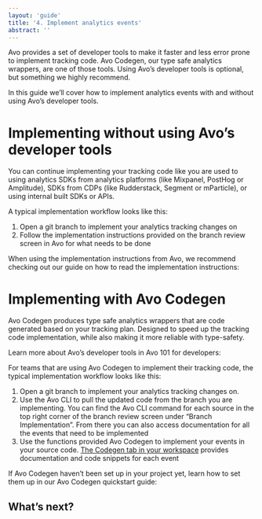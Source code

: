 ```yaml
---
layout: 'guide'
title: '4. Implement analytics events'
abstract: ''
---
```




Avo provides a set of developer tools to make it faster and less error prone to implement tracking code. <Link passHref href="/implementation/devs-101#avo-functions-type-safe-analytics-wrappers"><a>Avo Codegen</a></Link>, our type safe analytics wrappers, are one of those tools. Using Avo’s developer tools is optional, but something we highly recommend.

In this guide we’ll cover how to implement analytics events with and without using Avo’s developer tools.

# Implementing without using Avo’s developer tools

You can continue implementing your tracking code like you are used to using analytics SDKs from analytics platforms (like Mixpanel, PostHog or Amplitude), SDKs from CDPs (like Rudderstack, Segment or mParticle), or using internal built SDKs or APIs.

A typical implementation workflow looks like this:

1. Open a git branch to implement your analytics tracking changes on
2. Follow the implementation instructions provided on the branch review screen in Avo for what needs to be done

When using the implementation instructions from Avo, we recommend checking out our guide on how to read the implementation instructions:

<div className={styles.row}>
  <PageLink
    image={AnalyticsManagerIcon}
    title="Implementation diff"
    description="How to read the implementation diff"
    callToAction={new CallToAction('/implementation/read-implementation-diff')}
  />
</div>

# Implementing with Avo Codegen

Avo Codegen produces type safe analytics wrappers that are code generated based on your tracking plan. Designed to speed up the tracking code implementation, while also making it more reliable with type-safety.

Learn more about Avo’s developer tools in Avo 101 for developers:

<div className={styles.row}>
  <PageLink
    image={AnalyticsManagerIcon}
    title="Avo 101 for developers"
    description="Learn about Avo’s developer tools"
    callToAction={new CallToAction('/implementation/devs-101')}
  />
</div>

For teams that are using Avo Codegen to implement their tracking code, the typical implementation workflow looks like this:

1. Open a git branch to implement your analytics tracking changes on.
2. Use the <Link passHref href="/implementation/cli"><a>Avo CLI</a></Link> to pull the updated code from the branch you are implementing. You can find the Avo CLI command for each source in the top right corner of the branch review screen under “Branch Implementation”. From there you can also access documentation for all the events that need to be implemented
3. Use the functions provided Avo Codegen to implement your events in your source code. [The Codegen tab in your workspace](https://www.avo.app/schemas/fwtXqAc0fCLy7b7oGW40/implement/fs/WUFObVFR4PVbZGtT1hQ5) provides documentation and code snippets for each event

If Avo Codegen haven’t been set up in your project yet, learn how to set them up in our Avo Codegen quickstart guide:

<div className={styles.row}>
  <PageLink
    image={DevIcon}
    title="Quickstart: Avo Codegen"
    description="Start using Avo Codegen"
    callToAction={new CallToAction('/implementation/start-using-avo-functions')}
  />
</div>

## What’s next?

<div className={styles.row}>
  <PageLink
    image={AnalyticsManagerIcon}
    title="5. Validate implementation"
    description="Learn how to validate implementation"
    callToAction={new CallToAction('/workflow/validate')}
  />
</div>
